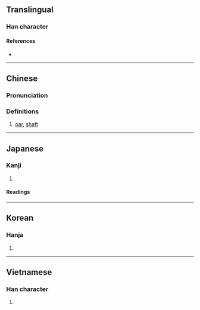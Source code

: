 {{character info/new}}
==Translingual==

===Han character===
{{Han char|rn=75|rad=木|as=07|sn=11|four=|canj=DSHU|ids=⿰木尾}}

====References====
* {{Han ref|kx=0531.100|dkj=14889|dj=0919.110|hdz=21221.090|uh=68B6|ud=26806}}

----

==Chinese==
{{zh-forms}}

===Pronunciation===
{{zh-pron
|m=wěi
|c=mei5
|mc=
|oc=
|ma=
|cat=n
}}

===Definitions===
{{zh-hanzi}}

# [[oar]], [[shaft]]

----

==Japanese==

===Kanji===
{{ja-kanji|grade=|rs=木07}}

# {{defn|lang=ja|sort=木07}}

====Readings====
{{ja-readings
|goon=み
|kanon=び
|kun=かじ-, こずえ-
}}

----

==Korean==

===Hanja===
{{ko-hanja|hangeul=미|eumhun=|rv=mi|mr=mi|y=mi}}

# {{defn|lang=ko|sort=木07}}

----

==Vietnamese==

===Han character===
{{vi-readings|rs=木07|hanviet=vả}}

# {{defn|lang=vi|sort=木07}}